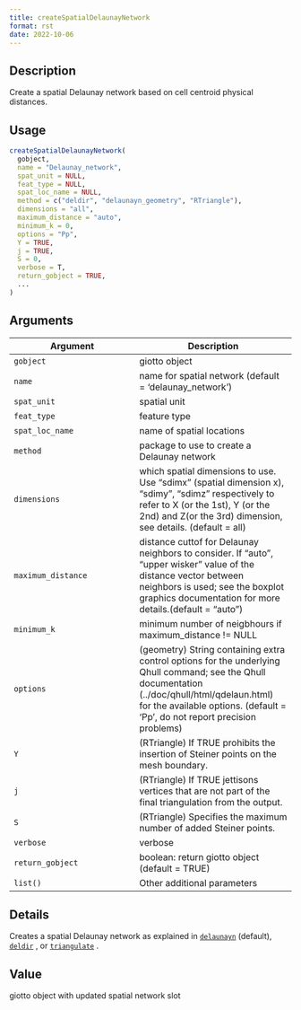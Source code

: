 ```yaml
--- 
title: createSpatialDelaunayNetwork 
format: rst 
date: 2022-10-06 
--- 
```


## Description

Create a spatial Delaunay network based on cell centroid physical distances.


## Usage

```r
createSpatialDelaunayNetwork(
  gobject,
  name = "Delaunay_network",
  spat_unit = NULL,
  feat_type = NULL,
  spat_loc_name = NULL,
  method = c("deldir", "delaunayn_geometry", "RTriangle"),
  dimensions = "all",
  maximum_distance = "auto",
  minimum_k = 0,
  options = "Pp",
  Y = TRUE,
  j = TRUE,
  S = 0,
  verbose = T,
  return_gobject = TRUE,
  ...
)
```


## Arguments

Argument      |Description
------------- |----------------
`gobject`     |     giotto object
`name`     |     name for spatial network (default = 'delaunay_network')
`spat_unit`     |     spatial unit
`feat_type`     |     feature type
`spat_loc_name`     |     name of spatial locations
`method`     |     package to use to create a Delaunay network
`dimensions`     |     which spatial dimensions to use. Use "sdimx" (spatial dimension x), "sdimy", "sdimz" respectively to refer to X (or the 1st), Y (or the 2nd) and Z(or the 3rd) dimension, see details. (default = all)
`maximum_distance`     |     distance cuttof for Delaunay neighbors to consider. If "auto", "upper wisker" value of the distance vector between neighbors is used; see the boxplot graphics documentation for more details.(default = "auto")
`minimum_k`     |     minimum number of neigbhours if maximum_distance != NULL
`options`     |     (geometry) String containing extra control options for the underlying Qhull command; see the Qhull documentation (../doc/qhull/html/qdelaun.html) for the available options. (default = 'Pp', do not report precision problems)
`Y`     |     (RTriangle) If TRUE prohibits the insertion of Steiner points on the mesh boundary.
`j`     |     (RTriangle) If TRUE jettisons vertices that are not part of the final triangulation from the output.
`S`     |     (RTriangle) Specifies the maximum number of added Steiner points.
`verbose`     |     verbose
`return_gobject`     |     boolean: return giotto object (default = TRUE)
`list()`     |     Other additional parameters


## Details

Creates a spatial Delaunay network as explained in [`delaunayn`](#delaunayn) (default), [`deldir`](#deldir) , or [`triangulate`](#triangulate) .


## Value

giotto object with updated spatial network slot


